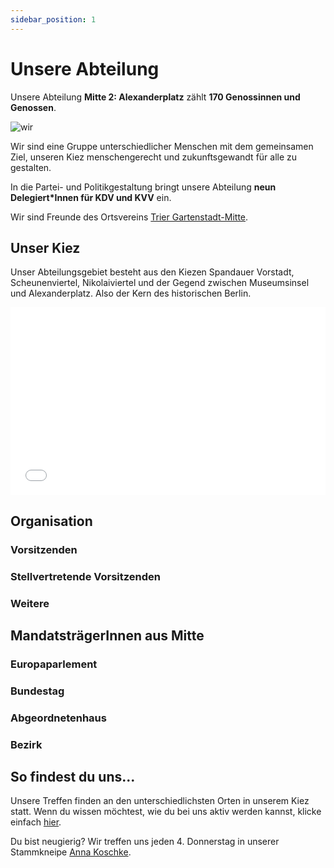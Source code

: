 ```yaml
---
sidebar_position: 1
---
```



# Unsere Abteilung

Unsere Abteilung **Mitte 2: Alexanderplatz** zählt **170 Genossinnen und Genossen**.

![wir](/img/Abteilung.jpg)

<!-- TODO: Subtitle: Unser Ortsverein nach der Abteilungswahl 2022 vor dem Haus der Statistik am Alexanderplatz -->

Wir sind eine Gruppe unterschiedlicher Menschen mit dem gemeinsamen Ziel, unseren Kiez menschengerecht und zukunftsgewandt für alle zu gestalten.

In die Partei- und Politikgestaltung bringt unsere Abteilung **neun Delegiert*Innen für KDV und KVV** ein.

<!-- Wir sind engagiert in ABC und mit XYZ unterwegs -->
Wir sind Freunde des Ortsvereins [Trier Gartenstadt-Mitte](https://www.spd-trier-mitte.de/).


## Unser Kiez
<!-- TODO: unser kiez unsere leute -->
<!-- In der Bildergalierie siehst du einige der persönlichen Foto-Highlights unserer Mitglieder*Innen. -->

Unser Abteilungsgebiet besteht aus den Kiezen Spandauer Vorstadt, Scheunenviertel, Nikolaiviertel und der Gegend zwischen Museumsinsel und Alexanderplatz. Also der Kern des historischen Berlin.

<iframe width="100%" height="300px" frameborder="0" allowfullscreen allow="geolocation" src="//umap.openstreetmap.fr/de/map/abteilungsgebiet_977759?scaleControl=false&miniMap=false&scrollWheelZoom=false&zoomControl=null&editMode=disabled&moreControl=true&searchControl=null&tilelayersControl=null&embedControl=null&datalayersControl=true&onLoadPanel=undefined&captionBar=false&captionMenus=true"></iframe>

## Organisation

### Vorsitzenden
<div className="profile-row">
    <Profile 
        name="Kerstin Spriesterbach" 
        mail="spriesterbach.k@gmx.de"
        twitter="bundestagsbabe"
        instagram="krstnsprstrbch"
        srcName="kerstin.jpeg"
    ></Profile>
    <Profile 
        name="Hendrik Kempt" 
        mail="hendrik_kempt@yahoo.de"
        srcName="hendrik.jpg"
        twitter="hkem"
        instagram="hennekkemmek"
    ></Profile>
</div>


### Stellvertretende Vorsitzenden
<div className="profile-row">
    <Profile 
        name="Clarissa Schiffel" 
        srcName="clarissa.jpeg"
        instagram="claras_schiff"
    ></Profile>
    <Profile 
        name="Nadine Riez" 
        srcName="nadine.jpeg"
        instagram="nadineriez"
        twitter="didinable"
    ></Profile>
    <Profile 
        name="Peter Maaß" 
        srcName="peter.jpeg"
        instagram="hispeteness"
    ></Profile>
</div>

### Weitere
<div className="profile-row">
    <Profile 
        name="Benjamin Trunsch" 
        rolle="Schriftführer"
        instagram="benny_trx"
        srcName="benny.jpg"
    ></Profile>
    <Profile 
        name="Lennart Schmidt" 
        rolle="Kassierer"
        instagram="lenn_xxs"
        srcName="lenny.jpeg"
    ></Profile>
    <Profile 
        name="Peter Vollmer"
        srcName="peter_v.jpeg" 
        rolle="Seniorenbeauftragter"
        website="https://vollmer.ch"
        mail="peter@vollmer.ch"
    ></Profile>
    <Profile 
        name="Johannes Ott" 
        instagram="JohannesRu"
        srcName="ott.jpg"
        rolle="Mitgliederbeauftragter"
    ></Profile>
</div>


## MandatsträgerInnen aus Mitte

### Europaparlement

<div className="profile-row">
    <Profile 
        name="Gaby Bischoff" 
        srcName="gaby.jpeg"
        rolle="🇪🇺 Mitglied des Europäischen Parlaments (MdEP)"
        instagram="gabybischoff"
        twitter="gabischoff"
    ></Profile>
</div>

### Bundestag

<div className="profile-row">
    <Profile 
        name="Annika Klose" 
        srcName="Annika.jpg"
        rolle="Mitglied des Bundestags (MdB)"
        mail="annika.klose.wk@bundestag.de"
        instagram="annikloseberlin"
    ></Profile>
</div>

### Abgeordnetenhaus

<div className="profile-row">
    <Profile 
        name="Mathias Schulz"
        srcName="mathiasschulz.jpg" 
        rolle="Mitglied des Abgeordnetenhauses (MdA)"
        mail="mathias.schulz@spd.parlament-berlin.de"
        twitter="mathiasschulz"
        instagram="mathiasschulz"
    ></Profile>
    <Profile 
        name="Maja Lasic" 
        srcName="maja.png" 
        mail="maja.lasic@spd.parlament-berlin.de"
        rolle="Mitglied des Abgeordnetenhauses (MdA)"
        twitter="lasicmaja"
        instagram="majalasic"
    ></Profile>
    <Profile 
        name="Max Landero" 
        srcName="MaxLandero.png"
        rolle="Staatssekretär für Integration, Antidiskriminierung und Vielfalt"
        instagram="maxlandero"
        twitter="MaxLandero"
    ></Profile>
    <Profile 
        name="Alexander Slotty" 
        srcName="AlexanderSlotty.jpg"
        rolle="Staatssekretär für Bauen und Amtschef"
    ></Profile>
</div>


### Bezirk

<div className="profile-row">
    <Profile 
        name="Susanne Fischer" 
        srcName="susanne_fischer.jpeg"
        rolle="Co-Fraktionsvorsitzende BVV"
    ></Profile>
    <Profile 
        name="Dorothea Riedel" 
        srcName="dorothea-riedel.jpeg"
        rolle="Co-Fraktionsvorsitzende BVV"
    ></Profile>
    <Profile 
        name="Ephraim Gothe" 
        srcName="Ephraim.jpeg"
        rolle="Bezirksstadtrat für Stadtentwicklung und Facility Management"
        mail="carmen.bergemann@ba-mitte.berlin.de"
        instagram="ephraimgothe"
    ></Profile>
</div>

## So findest du uns...

Unsere Treffen finden an den unterschiedlichsten Orten in unserem Kiez statt. Wenn du wissen möchtest, wie du bei uns aktiv werden kannst, klicke einfach [hier](/machmit).

Du bist neugierig? Wir treffen uns jeden 4. Donnerstag in unserer Stammkneipe [Anna Koschke](http://www.anna-koschke.de/).
